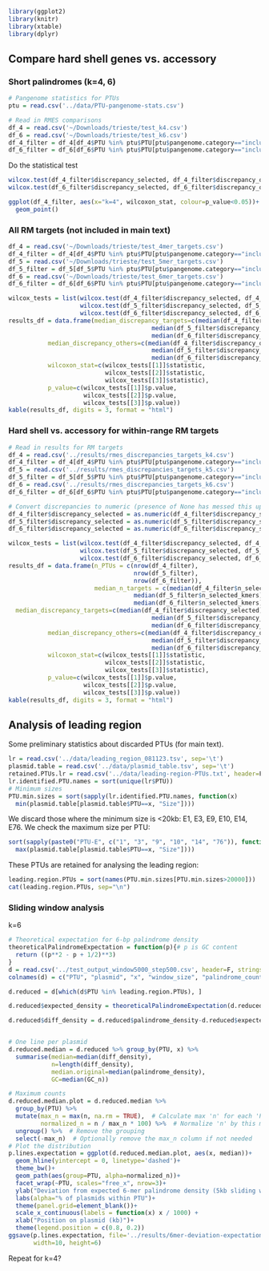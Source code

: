
```r
library(ggplot2)
library(knitr)
library(xtable)
library(dplyr)
```

## Compare hard shell genes vs. accessory


### Short palindromes (k=4, 6)

```r
# Pangenome statistics for PTUs
ptu = read.csv('../data/PTU-pangenome-stats.csv')

# Read in RMES comparisons
df_4 = read.csv('~/Downloads/trieste/test_k4.csv')
df_6 = read.csv('~/Downloads/trieste/test_k6.csv')
df_4_filter = df_4[df_4$PTU %in% ptu$PTU[ptu$pangenome.category=="include"],]
df_6_filter = df_6[df_6$PTU %in% ptu$PTU[ptu$pangenome.category=="include"],]
```

Do the statistical test

```r
wilcox.test(df_4_filter$discrepancy_selected, df_4_filter$discrepancy_others, paired = TRUE)
wilcox.test(df_6_filter$discrepancy_selected, df_6_filter$discrepancy_others, paired = TRUE)

```
```r
ggplot(df_4_filter, aes(x="k=4", wilcoxon_stat, colour=p_value<0.05))+
  geom_point()
```

### All RM targets (not included in main text)

```r
df_4 = read.csv('~/Downloads/trieste/test_4mer_targets.csv')
df_4_filter = df_4[df_4$PTU %in% ptu$PTU[ptu$pangenome.category=="include"],]
df_5 = read.csv('~/Downloads/trieste/test_5mer_targets.csv')
df_5_filter = df_5[df_5$PTU %in% ptu$PTU[ptu$pangenome.category=="include"],]
df_6 = read.csv('~/Downloads/trieste/test_6mer_targets.csv')
df_6_filter = df_6[df_6$PTU %in% ptu$PTU[ptu$pangenome.category=="include"],]

wilcox_tests = list(wilcox.test(df_4_filter$discrepancy_selected, df_4_filter$discrepancy_others, paired = TRUE),
                    wilcox.test(df_5_filter$discrepancy_selected, df_5_filter$discrepancy_others, paired = TRUE),
                    wilcox.test(df_6_filter$discrepancy_selected, df_6_filter$discrepancy_others, paired = TRUE))
results_df = data.frame(median_discrepancy_targets=c(median(df_4_filter$discrepancy_selected),
                                        median(df_5_filter$discrepancy_selected),
                                        median(df_6_filter$discrepancy_selected)),
           median_discrepancy_others=c(median(df_4_filter$discrepancy_others),
                                        median(df_5_filter$discrepancy_others),
                                        median(df_6_filter$discrepancy_others)),
           wilcoxon_stat=c(wilcox_tests[[1]]$statistic,
                           wilcox_tests[[2]]$statistic,
                           wilcox_tests[[3]]$statistic),
           p_value=c(wilcox_tests[[1]]$p.value,
                     wilcox_tests[[2]]$p.value,
                     wilcox_tests[[3]]$p.value))
kable(results_df, digits = 3, format = "html")

```

### Hard shell vs. accessory for within-range RM targets

```r
# Read in results for RM targets
df_4 = read.csv('../results/rmes_discrepancies_targets_k4.csv')
df_4_filter = df_4[df_4$PTU %in% ptu$PTU[ptu$pangenome.category=="include" & df_4$discrepancy_selected!="None"],]
df_5 = read.csv('../results/rmes_discrepancies_targets_k5.csv')
df_5_filter = df_5[df_5$PTU %in% ptu$PTU[ptu$pangenome.category=="include" & df_5$discrepancy_selected!="None"],]
df_6 = read.csv('../results/rmes_discrepancies_targets_k6.csv')
df_6_filter = df_6[df_6$PTU %in% ptu$PTU[ptu$pangenome.category=="include" & df_6$discrepancy_selected!="None"],]

# Convert discrepancies to numeric (presence of None has messed this up)
df_4_filter$discrepancy_selected = as.numeric(df_4_filter$discrepancy_selected)
df_5_filter$discrepancy_selected = as.numeric(df_5_filter$discrepancy_selected)
df_6_filter$discrepancy_selected = as.numeric(df_6_filter$discrepancy_selected)

wilcox_tests = list(wilcox.test(df_4_filter$discrepancy_selected, df_4_filter$discrepancy_others, paired = TRUE),
                    wilcox.test(df_5_filter$discrepancy_selected, df_5_filter$discrepancy_others, paired = TRUE),
                    wilcox.test(df_6_filter$discrepancy_selected, df_6_filter$discrepancy_others, paired = TRUE))
results_df = data.frame(n_PTUs = c(nrow(df_4_filter),
                                   nrow(df_5_filter),
                                   nrow(df_6_filter)),
                        median_n_targets = c(median(df_4_filter$n_selected_kmers),
                                   median(df_5_filter$n_selected_kmers),
                                   median(df_6_filter$n_selected_kmers)),
  median_discrepancy_targets=c(median(df_4_filter$discrepancy_selected),
                                        median(df_5_filter$discrepancy_selected),
                                        median(df_6_filter$discrepancy_selected)),
           median_discrepancy_others=c(median(df_4_filter$discrepancy_others),
                                        median(df_5_filter$discrepancy_others),
                                        median(df_6_filter$discrepancy_others)),
           wilcoxon_stat=c(wilcox_tests[[1]]$statistic,
                           wilcox_tests[[2]]$statistic,
                           wilcox_tests[[3]]$statistic),
           p_value=c(wilcox_tests[[1]]$p.value,
                     wilcox_tests[[2]]$p.value,
                     wilcox_tests[[3]]$p.value))
kable(results_df, digits = 3, format = "html")
```

## Analysis of leading region

Some preliminary statistics about discarded PTUs (for main text). 

```r
lr = read.csv('../data/leading_region_081123.tsv', sep='\t')
plasmid.table = read.csv('../data/plasmid_table.tsv', sep='\t')
retained.PTUs.lr = read.csv('../data/leading-region-PTUs.txt', header=F)$V1
lr.identified.PTU.names = sort(unique(lr$PTU))
# Minimum sizes
PTU.min.sizes = sort(sapply(lr.identified.PTU.names, function(x) 
  min(plasmid.table[plasmid.table$PTU==x, "Size"])))
```

We discard those where the minimum size is <20kb: E1, E3, E9, E10, E14, E76. We check the maximum size per PTU:

```r
sort(sapply(paste0("PTU-E", c("1", "3", "9", "10", "14", "76")), function(x) 
  max(plasmid.table[plasmid.table$PTU==x, "Size"])))
```

These PTUs are retained for analysing the leading region:

```r
leading.region.PTUs = sort(names(PTU.min.sizes[PTU.min.sizes>20000]))
cat(leading.region.PTUs, sep="\n")
```
### Sliding window analysis

k=6 
```r
# Theoretical expectation for 6-bp palindrome density
theoreticalPalindromeExpectation = function(p){# p is GC content
  return ((p**2 - p + 1/2)**3)
}
d = read.csv('../test_output_window5000_step500.csv', header=F, stringsAsFactors = F)
colnames(d) = c("PTU", "plasmid", "x", "window_size", "palindrome_count", "palindrome_density", "GC_n")

d.reduced = d[which(d$PTU %in% leading.region.PTUs), ]

d.reduced$expected_density = theoreticalPalindromeExpectation(d.reduced$GC_n/d.reduced$window_size)

d.reduced$diff_density = d.reduced$palindrome_density-d.reduced$expected_density


# One line per plasmid
d.reduced.median = d.reduced %>% group_by(PTU, x) %>% 
  summarise(median=median(diff_density),
            n=length(diff_density), 
            median.original=median(palindrome_density),
            GC=median(GC_n))

# Maximum counts
d.reduced.median.plot = d.reduced.median %>% 
  group_by(PTU) %>%
  mutate(max_n = max(n, na.rm = TRUE),  # Calculate max 'n' for each 'PTU'
         normalized_n = n / max_n * 100) %>%  # Normalize 'n' by this max value
  ungroup() %>%  # Remove the grouping
  select(-max_n)  # Optionally remove the max_n column if not needed
# Plot the distribution
p.lines.expectation = ggplot(d.reduced.median.plot, aes(x, median))+
  geom_hline(yintercept = 0, linetype='dashed')+
  theme_bw()+
  geom_path(aes(group=PTU, alpha=normalized_n))+
  facet_wrap(~PTU, scales="free_x", nrow=3)+
  ylab("Deviation from expected 6-mer palindrome density (5kb sliding window)")+
  labs(alpha="% of plasmids within PTU")+
  theme(panel.grid=element_blank())+  
  scale_x_continuous(labels = function(x) x / 1000) +
  xlab("Position on plasmid (kb)")+
  theme(legend.position = c(0.8, 0.2))
ggsave(p.lines.expectation, file='../results/6mer-deviation-expectation.pdf',
       width=10, height=6)
```

Repeat for k=4?